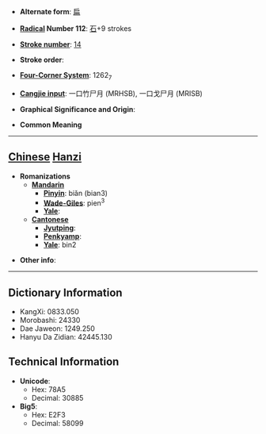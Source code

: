 * '''Alternate form''': [[扁]]

* '''[[Wiktionary:Chinese radical index| Radical]] Number 112''': [[Wiktionary:Chinese radical index 石|石]]+9 strokes

* '''[[Wiktionary:Chinese total strokes index|Stroke number]]''': [[Wiktionary:Chinese total strokes index 14|14]]

* '''Stroke order''': 

* '''[[Wiktionary:Chinese four corner index|Four-Corner System]]''': 1262<sub>7</sub>

* '''[[Wiktionary:Chinese Cangjie index|Cangjie input]]''': 一口竹尸月 (MRHSB), 一口戈尸月 (MRISB)

* '''Graphical Significance and Origin''': 

* '''Common Meaning'''

----

== [[Chinese]] [[Hanzi]] ==

* '''Romanizations'''
** '''[[Mandarin]]'''
*** '''[[Pinyin]]''': biǎn (bian3)
*** '''[[Wade-Giles]]''': pien<sup>3</sup>
*** '''[[Yale]]''': 
** '''[[Cantonese]]'''
*** '''[[Jyutping]]''':
*** '''[[Penkyamp]]''': 
*** '''[[Yale]]''': bin2

* '''Other info''': 

----

== Dictionary Information ==

* KangXi: 0833.050
* Morobashi: 24330
* Dae Jaweon: 1249.250
* Hanyu Da Zidian: 42445.130

== Technical Information ==

* '''Unicode''':
** Hex: 78A5
** Decimal: 30885
* '''Big5''':
** Hex: E2F3
** Decimal: 58099